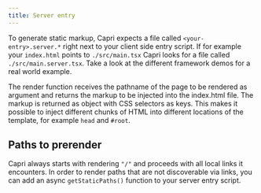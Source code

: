 ```yaml
---
title: Server entry
---
```


To generate static markup, Capri expects a file called `<your-entry>.server.*` right next to your client side entry script. If for example your `index.html` points to `./src/main.tsx` Capri looks for a file called `./src/main.server.tsx`. Take a look at the different framework demos for a real world example.

The render function receives the pathname of the page to be rendered as argument and returns the markup to be injected into the index.html file.
The markup is returned as object with CSS selectors as keys. This makes it possible to inject different chunks of HTML into different locations of the template, for example `head` and `#root`.

## Paths to prerender

Capri always starts with rendering `"/"` and proceeds with all local links it encounters. In order to render paths that are not discoverable via links, you can add an async `getStaticPaths()` function to your server entry script.
